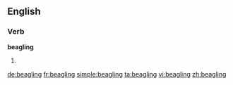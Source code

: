 ==English==

===Verb===
'''beagling'''

# {{present participle of|beagle}}

[[de:beagling]]
[[fr:beagling]]
[[simple:beagling]]
[[ta:beagling]]
[[vi:beagling]]
[[zh:beagling]]